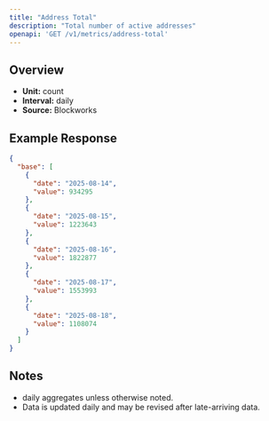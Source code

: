 ```yaml
---
title: "Address Total"
description: "Total number of active addresses"
openapi: 'GET /v1/metrics/address-total'
---
```


## Overview

- **Unit:** count
- **Interval:** daily
- **Source:** Blockworks

## Example Response

```json
{
  "base": [
    {
      "date": "2025-08-14",
      "value": 934295
    },
    {
      "date": "2025-08-15",
      "value": 1223643
    },
    {
      "date": "2025-08-16",
      "value": 1822877
    },
    {
      "date": "2025-08-17",
      "value": 1553993
    },
    {
      "date": "2025-08-18",
      "value": 1108074
    }
  ]
}
```

## Notes
- daily aggregates unless otherwise noted.
- Data is updated daily and may be revised after late-arriving data.
